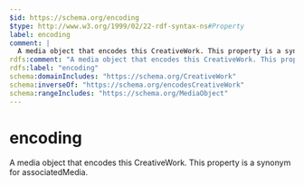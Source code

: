 ```yaml
---
$id: https://schema.org/encoding
$type: http://www.w3.org/1999/02/22-rdf-syntax-ns#Property
label: encoding
comment: |
  A media object that encodes this CreativeWork. This property is a synonym for associatedMedia.
rdfs:comment: "A media object that encodes this CreativeWork. This property is a synonym for associatedMedia."
rdfs:label: "encoding"
schema:domainIncludes: "https://schema.org/CreativeWork"
schema:inverseOf: "https://schema.org/encodesCreativeWork"
schema:rangeIncludes: "https://schema.org/MediaObject"
---
```


# encoding

A media object that encodes this CreativeWork. This property is a synonym for associatedMedia.

